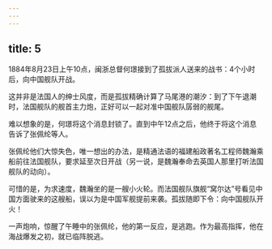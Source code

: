 ```yaml
---
---
---
```

title: 5
---



1884年8月23日上午10点，闽浙总督何璟接到了孤拔派人送来的战书：4个小时后，向中国舰队开战。

这并非是法国人的绅士风度，而是孤拔精确计算了马尾港的潮汐：到了下午退潮时，法国舰队的舰首主力炮，正好可以一起对准中国舰队孱弱的舰尾。

难以想象的是，何璟将这个消息封锁了。直到中午12点之后，他终于将这个消息告诉了张佩纶等人。

张佩纶他们大惊失色，唯一想出的办法，是精通法语的福建船政著名工程师魏瀚乘船前往法国舰队，要求延至次日开战（另一说，是魏瀚奉命去英国人那里打听法国舰队的动向）。

可惜的是，为求速度，魏瀚坐的是一艘小火轮。而法国舰队旗舰“窝尔达”号看见中国方面驶来的这艘船，误以为是中国军舰提前来袭。孤拔随即下令：向中国舰队开火！

一声炮响，惊醒了午睡中的张佩纶，他的第一反应，是逃跑。作为最高指挥，他在海战爆发之初，就已临阵脱逃。